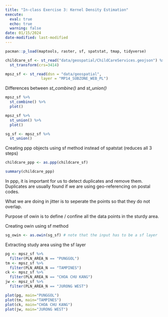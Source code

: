 ```yaml
---
title: "In-class Exercise 3: Kernel Density Estimation"
execute:
  eval: true
  echo: true
  warning: false
date: 01/15/2024
date-modified: last-modified
---
```


```r
pacman::p_load(maptools, raster, sf, spatstat, tmap, tidyverse)
```

```r
childcare_sf <- st_read("data/geospatial/ChildCareServices.geojson") %>%
  st_transform(crs=3414)
```

```r
mpsz_sf <- st_read(dsn = "data/geospatial", 
                layer = "MP14_SUBZONE_WEB_PL")
```

Differences between *st_combine()* and *st_union()*

```r
mpsz_sf %>%
  st_combine() %>%
  plot()
```

```r
mpsz_sf %>%
  st_union() %>%
  plot()
```

```r
sg_sf <- mpsz_sf %>%
  st_union()
```

Creating ppp objects using sf method instead of spatstat (reduces all 3 steps)

```r
childcare_ppp <- as.ppp(childcare_sf)
```

```r
summary(childcare_ppp)
```

In ppp, it is important for us to detect duplicates and remove them. Duplicates are usually found if we are using geo-referencing on postal codes.

What we are doing in jitter is to seperate the points so that they do not overlap.

Purpose of owin is to define / confine all the data points in the sturdy area.

Creating owin using sf method

```r
sg_owin <- as.owin(sg_sf) # note that the input has to be a sf layer
```

Extracting study area using the sf layer

```r
pg <- mpsz_sf %>%
  filter(PLN_AREA_N == "PUNGGOL")
tm <- mpsz_sf %>%
  filter(PLN_AREA_N == "TAMPINES")
ck <- mpsz_sf %>%
  filter(PLN_AREA_N == "CHOA CHU KANG")
jw <- mpsz_sf %>%
  filter(PLN_AREA_N == "JURONG WEST")
```

```r
plot(pg, main="PUNGGOL")
plot(tm, main="TAMPINES")
plot(ck, main="CHOA CHU KANG")
plot(jw, main="JURONG WEST")
```

